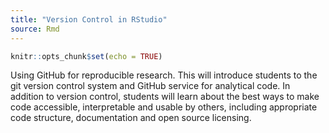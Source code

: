 ```yaml
---
title: "Version Control in RStudio"
source: Rmd
---
```


```r
knitr::opts_chunk$set(echo = TRUE)
```

Using GitHub for reproducible research. This will introduce students to the git version control system and GitHub service for analytical code. In addition to version control, students will learn about the best ways to make code accessible, interpretable and usable by others, including appropriate code structure, documentation and open source licensing.  



